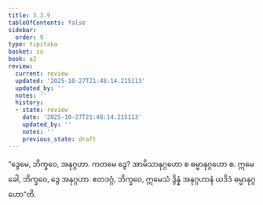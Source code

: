 ```yaml
---
title: 3.3.9
tableOfContents: false
sidebar:
  order: 9
type: tipitaka
basket: su
book: a2
review:
  current: review
  updated: '2025-10-27T21:48:14.215113'
  updated_by: ''
  notes: ''
  history:
  - state: review
    date: '2025-10-27T21:48:14.215113'
    updated_by: ''
    notes: ''
    previous_state: draft
---
```



<ReviewStatus review={frontmatter.review} showDetails={true} />

<HypothesisAnnotation frontmatter={frontmatter} />

<DynamicBreadcrumb />

<Division number="150" book="a2" e="ch" v="15" p="91">

<Paragraph number="241" book="a2">
“ဒွေမေ, ဘိက္ခဝေ, အနုဂ္ဂဟာ. ကတမေ ဒွေ? အာမိသာနုဂ္ဂဟော စ ဓမ္မာနုဂ္ဂဟော စ. ဣမေ ခေါ, ဘိက္ခဝေ, ဒွေ အနုဂ္ဂဟာ. ဧတဒဂ္ဂံ, ဘိက္ခဝေ, ဣမေသံ ဒွိန္နံ အနုဂ္ဂဟာနံ ယဒိဒံ ဓမ္မာနုဂ္ဂဟော”တိ.
</Paragraph>
</Division>